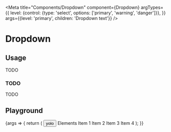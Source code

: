 
<Meta
  title="Components/Dropdown"
  component={Dropdown}
  argTypes={{
    level: {control: {type: 'select', options: ['primary', 'warning', 'danger']}},
  }}
  args={{level: 'primary', children: 'Dropdown text'}}
/>

# Dropdown

## Usage

TODO

### TODO

TODO

## Playground

<Canvas>
  <Story name="Standard">
    {args => {
      return (
        <SpaceContainer height={200}>
          <Dropdown {...args}>
            <Dropdown.Action>
              <Button>yolo</Button>
            </Dropdown.Action>
            <Dropdown.Overlay isOpen={true}>
              <Dropdown.Header>
                <Dropdown.Title>Elements</Dropdown.Title>
                <Something />
              </Dropdown.Header>
              <Dropdown.ItemCollection>
                <Dropdown.Item>Item 1</Dropdown.Item>
                <Dropdown.Item>Item 2</Dropdown.Item>
                <Dropdown.Item>Item 3</Dropdown.Item>
                <Dropdown.Item>Item 4</Dropdown.Item>
              </Dropdown.ItemCollection>
            </Dropdown.Overlay>
          </Dropdown>
        </SpaceContainer>
      );
    }}

  </Story>
</Canvas>

<ArgsTable story="Standard" />
